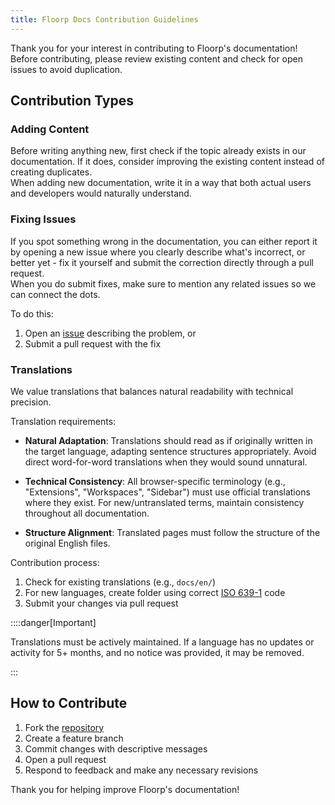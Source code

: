```yaml
---
title: Floorp Docs Contribution Guidelines
---
```


Thank you for your interest in contributing to Floorp's documentation!\
 Before contributing, please review existing content and check for open issues to avoid duplication.

## Contribution Types

### Adding Content
Before writing anything new, first check if the topic already exists in our documentation. If it does, consider improving the existing content instead of creating duplicates.\
When adding new documentation, write it in a way that both actual users and developers would naturally understand.

### Fixing Issues
If you spot something wrong in the documentation, you can either report it by opening a new issue where you clearly describe what's incorrect, or better yet - fix it yourself and submit the correction directly through a pull request.\
When you do submit fixes, make sure to mention any related issues so we can connect the dots.

To do this:
1. Open an [issue](https://github.com/Floorp-Projects/floorp-docs-neo/issues/new/choose) describing the problem, or
2. Submit a pull request with the fix

### Translations
We value translations that balances natural readability with technical precision.

Translation requirements:
- **Natural Adaptation**: Translations should read as if originally written in the target language, adapting sentence structures appropriately. Avoid direct word-for-word translations when they would sound unnatural.

- **Technical Consistency**: All browser-specific terminology (e.g., "Extensions", "Workspaces", "Sidebar") must use official translations where they exist. For new/untranslated terms, maintain consistency throughout all documentation.

- **Structure Alignment**: Translated pages must follow the structure of the original English files.


Contribution process:
1. Check for existing translations (e.g., `docs/en/`)
2. For new languages, create folder using correct [ISO 639-1](https://simple.wikipedia.org/wiki/ISO_639-1) code
3. Submit your changes via pull request

::::danger[Important]

Translations must be actively maintained. If a language has no updates or activity for 5+ months, and no notice was provided, it may be removed.

:::

## How to Contribute
1. Fork the [repository](https://github.com/Floorp-Projects/floorp-docs-neo)
2. Create a feature branch
3. Commit changes with descriptive messages
4. Open a pull request
5. Respond to feedback and make any necessary revisions

Thank you for helping improve Floorp's documentation!
